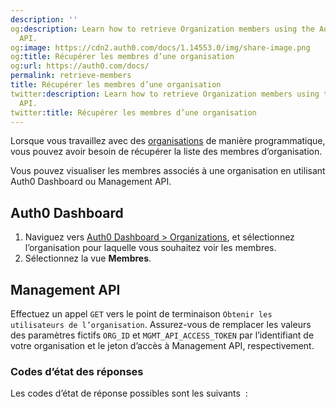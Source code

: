 ```yaml
---
description: ''
og:description: Learn how to retrieve Organization members using the Auth0 Management
  API.
og:image: https://cdn2.auth0.com/docs/1.14553.0/img/share-image.png
og:title: Récupérer les membres d’une organisation
og:url: https://auth0.com/docs/
permalink: retrieve-members
title: Récupérer les membres d’une organisation
twitter:description: Learn how to retrieve Organization members using the Auth0 Management
  API.
twitter:title: Récupérer les membres d’une organisation
---
```


Lorsque vous travaillez avec des [organisations](/organizations/organizations-overview) de manière programmatique, vous pouvez avoir besoin de récupérer la liste des membres d’organisation.

Vous pouvez visualiser les membres associés à une organisation en utilisant Auth0 Dashboard ou Management API.

## Auth0 Dashboard

1. Naviguez vers [Auth0 Dashboard > Organizations](%24%7Bmanage_url%7D/#/organizations), et sélectionnez l’organisation pour laquelle vous souhaitez voir les membres.
2. Sélectionnez la vue **Membres**.

## Management API



Effectuez un appel `GET` vers le point de terminaison `Obtenir les utilisateurs de l’organisation`. Assurez-vous de remplacer les valeurs des paramètres fictifs `ORG_ID` et `MGMT_API_ACCESS_TOKEN` par l’identifiant de votre organisation et le jeton d’accès à Management API, respectivement.







### Codes d’état des réponses

Les codes d’état de réponse possibles sont les suivants  :